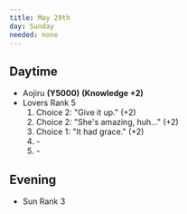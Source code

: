 ```yaml
---
title: May 29th
day: Sunday
needed: none
---
```


## Daytime
- Aojiru **(Y5000)** **(Knowledge +2)**
- Lovers Rank 5
    1. Choice 2: "Give it up." (+2)
    1. Choice 2: "She's amazing, huh…" (+2)
    1. Choice 1: "It had grace." (+2)
    1. \-
    1. \-


## Evening
- Sun Rank 3